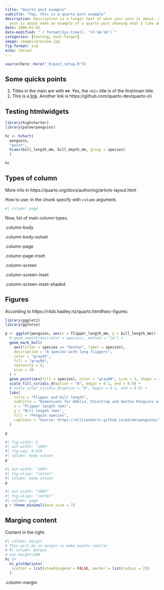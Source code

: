 ```yaml
---
title: "Quarto post example"
subtitle: "Yep, this is a quarto post example"
description: Description is a longer text of what your post is about, or anything else. This particular
  post is about make an example of a quarto post showing what I like about quarto.
date: 2000-01-01
date-modified: "`r format(Sys.time(), '%Y-%m-%d')`"
categories: [testing, dont-forget]
image: images/preview.jpg
fig-format: svg
echo: fenced 
---
```


```r
source(here::here("_R/post_setup.R"))
```

## Some quicks points

1. Titles in the main are with `##`: Yes, the `<h1>` title is of the first/main title.
1. This is a [link](https://quarto.org/docs/reference/formats/html.html#links). Another link is 
https://github.com/quarto-dev/quarto-cli

## Testing htmlwidgets

```r
library(highcharter)
library(palmerpenguins)

hc <- hchart(
  penguins, 
  "point", 
  hcaes(bill_length_mm, bill_depth_mm, group = species)
  )

hc
```

## Types of column

More info in https://quarto.org/docs/authoring/article-layout.html

How to use: In the chunk specify with `column` argument.

```r
#| column: page
```

Now, list of main column types.

::: {.layout-example .column-body}
.column-body
:::

::: {.layout-example .column-body-outset}
.column-body-outset
:::

::: {.layout-example .column-page}
.column-page
:::

::: {.layout-example .column-page-inset}
.column-page-inset
:::

::: {.layout-example .column-screen}
.column-screen
:::

::: {.layout-example .column-screen-inset}
.column-screen-inset
:::

::: {.layout-example .column-screen-inset-shaded}
.column-screen-inset-shaded
:::

## Figures

According to https://r4ds.hadley.nz/quarto.html#sec-figures:

```r
library(ggplot2)
library(ggforce)

p <- ggplot(penguins, aes(x = flipper_length_mm, y = bill_length_mm)) +
  # geom_smooth(aes(color = species), method = "lm") +
  geom_mark_hull(
    aes(filter = species == "Gentoo", label = species),
    description = "A species with long flippers",
    color = "gray95",
    fill = "gray80",
    concavity = 4,
    size = 20
  ) +
  geom_point(aes(fill = species), color = "gray80", size = 3, shape = 21) +
  scale_fill_viridis_d(option = "B", begin = 0.1, end = 0.9) +
  # scale_color_viridis_d(option = "B", begin = 0.1, end = 0.9) +
  labs(
    title = "Flipper and bill length",
    subtitle = "Dimensions for Adelie, Chinstrap and Gentoo Penguins at Palmer Station LTER",
    x = "Flipper length (mm)",
    y = "Bill length (mm)",
    fill = "Penguin species",
    captions = "Source: https://allisonhorst.github.io/palmerpenguins/" 
  )

p
```

```r
#| fig-width: 6
#| out-width: "100%"
#| fig-asp: 0.618
#| column: body-outset
p
```


```r
#| out-width: "100%"
#| fig-align: "center"
#| column: body-outset
p
```

```r
#| out-width: "100%"
#| fig-align: "center"
#| column: page
p + theme_minimal(base_size = 7)
```

## Marging content

Content in the right:

```r
#| column: margin
# This will be in margin so make points smaller
# #| column: margin
# out.height=300
hc |> 
  hc_plotOptions(
   scatter = list(showInLegend = FALSE, marker = list(radius = 2)) 
  )
```

::: {.layout-example .column-margin}
.column-margin
:::





